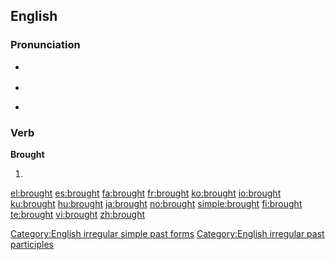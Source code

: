 ==English==

{{rank|however|enough|quite|230|brought|woman|want|home}}

===Pronunciation===
*{{IPA|/'brɔːt/}} {{SAMPA|/'brO:t/}}
*{{audio|en-us-brought.ogg|Audio (US)}}
*{{audio|en-uk-brought.ogg|Audio (UK)}}
*:{{rhymes|ɔːt}}

===Verb===
'''Brought'''

# {{past of|[[bring]]}}

[[Category:English irregular simple past forms]]
[[Category:English irregular past participles]]

[[el:brought]]
[[es:brought]]
[[fa:brought]]
[[fr:brought]]
[[ko:brought]]
[[io:brought]]
[[ku:brought]]
[[hu:brought]]
[[ja:brought]]
[[no:brought]]
[[simple:brought]]
[[fi:brought]]
[[te:brought]]
[[vi:brought]]
[[zh:brought]]